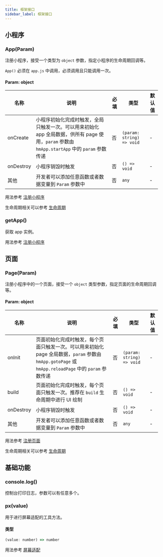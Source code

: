 ```yaml
---
title: 框架接口
sidebar_label: 框架接口
---
```


## 小程序

### App(Param)

注册小程序，接受一个类型为 `object` 参数，指定小程序的生命周期回调等。

`App()` 必须在 `app.js` 中调用，必须调用且只能调用一次。

#### Param: object

| 名称      | 说明                                                                                                                                         | 必填 | 类型                      | 默认值 |
| --------- | -------------------------------------------------------------------------------------------------------------------------------------------- | ---- | ------------------------- | ------ |
| onCreate  | 小程序初始化完成时触发，全局只触发一次。可以用来初始化 app 全局数据，供所有 page 使用，`param` 参数由 `hmApp.startApp` 中的 `param` 参数传递 | 否   | `(param: string) => void` | -      |
| onDestroy | 小程序销毁时触发                                                                                                                             | 否   | `() => void`              | -      |
| 其他      | 开发者可以添加任意函数或者数据变量到 `Param` 参数中                                                                                          | 否   | `any`                     | -      |

用法参考 [注册小程序](../../guides/framework/device/app.md)

生命周期相关可以参考 [生命周期](../../guides/framework/device/life-cycle.md)

### getApp()

获取 app 实例。

用法参考 [注册小程序](../../guides/framework/device/app.md)

## 页面

### Page(Param)

注册小程序中的一个页面，接受一个 `object` 类型参数，指定页面的生命周期回调等。

#### Param: object

| 名称      | 说明                                                                                                                                            | 必填 | 类型                      | 默认值 |
| --------- | ----------------------------------------------------------------------------------------------------------------------------------------------- | ---- | ------------------------- | ------ |
| onInit    | 页面初始化完成时触发，每个页面只触发一次。可以用来初始化 page 全局数据，`param` 参数由 `hmApp.gotoPage` 或 `hmApp.reloadPage` 中的 `param` 参数传递 | 否   | `(param: string) => void` | -      |
| build     | 页面初始化完成时触发，每个页面只触发一次。推荐在 `build` 生命周期中进行 UI 绘制                                                                 | 否   | `() => void`              | -      |
| onDestroy | 小程序销毁时触发                                                                                                                                | 否   | `() => void`              | -      |
| 其他      | 开发者可以添加任意函数或者数据变量到 `Param` 参数中                                                                                             | 否   | `any`                     | -      |

用法参考 [注册页面](../../guides/framework/device/page.md)

生命周期相关可以参考 [生命周期](../../guides/framework/device/life-cycle.md)

## 基础功能

### console.log()

控制台打印日志，参数可以有任意多个。

### px(value)

用于进行屏幕适配的工具方法。

#### 类型

```js
(value: number) => number
```

用法参考 [屏幕适配](../../guides/best-practice/multi-screen-adaption.mdx)
